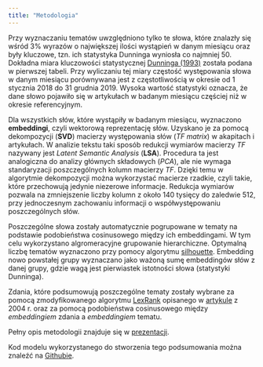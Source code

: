 ```yaml
---
title: "Metodologia"
---
```


Przy wyznaczaniu tematów uwzględniono tylko te słowa, które znalazły się wśród 3% wyrazów o największej ilości wystąpień w danym miesiącu oraz były kluczowe, tzn. ich statystyka Dunninga wyniosła co najmniej 50. Dokładna miara kluczowości statystycznej [Dunninga (1993)](http://citeseerx.ist.psu.edu/viewdoc/summary?doi=10.1.1.14.5962) została podana w pierwszej tabeli. Przy wyliczaniu tej miary częstość występowania słowa w danym miesiącu porównywana jest z częstotliwością w okresie od 1 stycznia 2018 do 31 grudnia 2019. Wysoka wartość statystyki oznacza, że dane słowo pojawiło się w artykułach w badanym miesiącu częściej niż w okresie referencyjnym.

Dla wszystkich słów, które wystąpiły w badanym miesiącu, wyznaczono **embeddingi**, czyli wektorową reprezentację słów. Uzyskano je za pomocą dekompozycji (**SVD**) macierzy występowania słów (*TF matrix*) w akapitach i artykułach. W analizie tekstu taki sposób redukcji wymiarów macierzy *TF* nazywany jest *Latent Semantic Analysis* (**LSA**). Procedura ta jest analogiczna do analizy głównych składowych (*PCA*), ale nie wymaga standaryzacji poszczególnych kolumn macierzy *TF*. Dzięki temu w algorytmie dekompozycji można wykorzystać macierze rzadkie, czyli takie, które przechowują jedynie niezerowe informacje. Redukcja wymiarów pozwala na zmniejszenie liczby kolumn z około 140 tysięcy do zaledwie 512, przy jednoczesnym zachowaniu informacji o współwystępowaniu poszczególnych słów. 

Poszczególne słowa zostały automatycznie pogrupowane w tematy na podstawie podobieństwa cosinusowego między ich embeddingami. W tym celu wykorzystano algromeracyjne grupowanie hierarchiczne. Optymalną liczbę tematów wyznaczono przy pomocy algorytmu [silhouette](https://en.wikipedia.org/wiki/Silhouette_(clustering)). Embedding nowo powstałej grupy wyznaczano jako ważoną sumę embeddingów słów z danej grupy, gdzie wagą jest pierwiastek istotności słowa (statystyki Dunninga).

Zdania, które podsumowują poszczególne tematy zostały wybrane za pomocą zmodyfikowanego algorytmu [LexRank](https://blog.nus.edu.sg/soctalent/2010/02/11/a-brief-summary-of-lexrank-graph-based-lexical-centrality-as-salience-in-text-summarization/) opisanego w [artykule](https://pdfs.semanticscholar.org/44fc/a068eecce2203d111213e3691647914a3945.pdf) z 2004 r. oraz za pomocą podobieństwa cosinusowego między *embeddingiem* zdania a *embeddingiem* tematu.

Pełny opis metodologii znajduje się w [prezentacji](https://jkubajek.github.io/News_Selector/News_Selector.pdf).

Kod modelu wykorzystanego do stworzenia tego podsumowania można znaleźć na [Githubie](https://github.com/jkubajek/News_Selector).
